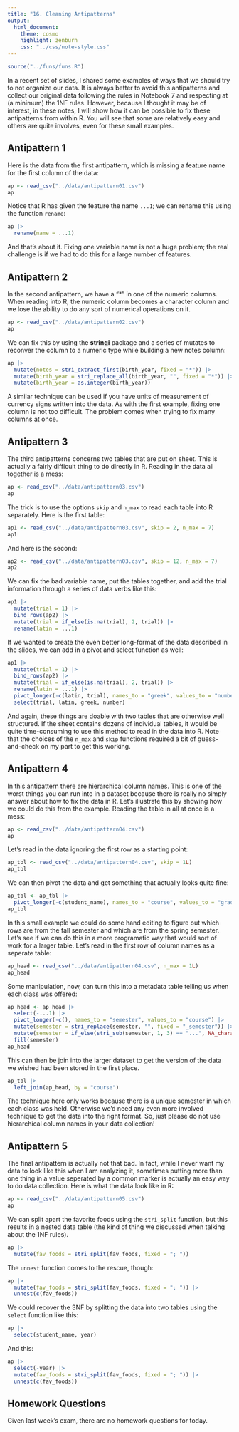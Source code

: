 ```yaml
---
title: "16. Cleaning Antipatterns"
output:
  html_document:
    theme: cosmo
    highlight: zenburn
    css: "../css/note-style.css"
---
```


```r
source("../funs/funs.R")
```

In a recent set of slides, I shared some examples of ways that we should try to
not organize our data. It is always better to avoid this antipatterns and 
collect our original data following the rules in Notebook 7 and respecting at
(a minimum) the 1NF rules. However, because I thought it may be of interest, in
these notes, I will show how it can be possible to fix these antipatterns from
within R. You will see that some are relatively easy and others are quite 
involves, even for these small examples.

## Antipattern 1

Here is the data from the first antipattern, which is missing a feature name
for the first column of the data:

```r
ap <- read_csv("../data/antipattern01.csv")
ap
```

Notice that R has given the feature the name `...1`; we can rename this using
the function `rename`:

```r
ap |>
  rename(name = ...1)
```

And that's about it. Fixing one variable name is not a huge problem; the real
challenge is if we had to do this for a large number of features.

## Antipattern 2

In the second antipattern, we have a "*" in one of the numeric columns. When
reading into R, the numeric column becomes a character column and we lose the
ability to do any sort of numerical operations on it.

```r
ap <- read_csv("../data/antipattern02.csv")
ap
```

We can fix this by using the **stringi** package and a series of mutates to
reconver the column to a numeric type while building a new notes column:

```r
ap |>
  mutate(notes = stri_extract_first(birth_year, fixed = "*")) |>
  mutate(birth_year = stri_replace_all(birth_year, "", fixed = "*")) |>
  mutate(birth_year = as.integer(birth_year))
```

A similar technique can be used if you have units of measurement of currency
signs written into the data. As with the first example, fixing one column is
not too difficult. The problem comes when trying to fix many columns at once.

## Antipattern 3

The third antipatterns concerns two tables that are put on sheet. This is 
actually a fairly difficult thing to do directly in R. Reading in the data 
all together is a mess:

```r
ap <- read_csv("../data/antipattern03.csv")
ap
```

The trick is to use the options `skip` and `n_max` to read each table into
R separately. Here is the first table:

```r
ap1 <- read_csv("../data/antipattern03.csv", skip = 2, n_max = 7)
ap1
```

And here is the second:

```r
ap2 <- read_csv("../data/antipattern03.csv", skip = 12, n_max = 7)
ap2
```

We can fix the bad variable name, put the tables together, and add the trial
information through a series of data verbs like this:

```r
ap1 |>
  mutate(trial = 1) |>
  bind_rows(ap2) |>
  mutate(trial = if_else(is.na(trial), 2, trial)) |>
  rename(latin = ...1)
```

If we wanted to create the even better long-format of the data described in the
slides, we can add in a pivot and select function as well:

```r
ap1 |>
  mutate(trial = 1) |>
  bind_rows(ap2) |>
  mutate(trial = if_else(is.na(trial), 2, trial)) |>
  rename(latin = ...1) |>
  pivot_longer(-c(latin, trial), names_to = "greek", values_to = "number") |>
  select(trial, latin, greek, number)
```

And again, these things are doable with two tables that are otherwise well 
structured. If the sheet contains dozens of individual tables, it would be quite
time-consuming to use this method to read in the data into R. Note that the 
choices of the `n_max` and `skip` functions required a bit of guess-and-check
on my part to get this working.

## Antipattern 4

In this antipattern there are hierarchical column names. This is one of the 
worst things you can run into in a dataset because there is really no simply
answer about how to fix the data in R. Let's illustrate this by showing how
we could do this from the example. Reading the table in all at once is a mess:

```r
ap <- read_csv("../data/antipattern04.csv")
ap
```

Let's read in the data ignoring the first row as a starting point: 

```r
ap_tbl <- read_csv("../data/antipattern04.csv", skip = 1L)
ap_tbl
```

We can then pivot the data and get something that actually looks quite fine:

```r
ap_tbl <- ap_tbl |>
  pivot_longer(-c(student_name), names_to = "course", values_to = "grade")
ap_tbl
```

In this small example we could do some hand editing to figure out which rows
are from the fall semester and which are from the spring semester. Let's see
if we can do this in a more programatic way that would sort of work for a larger
table. Let's read in the first row of column names as a seperate table:

```r
ap_head <- read_csv("../data/antipattern04.csv", n_max = 1L)
ap_head
```

Some manipulation, now, can turn this into a metadata table telling us when
each class was offered:

```r
ap_head <- ap_head |>
  select(-...1) |>
  pivot_longer(-c(), names_to = "semester", values_to = "course") |>
  mutate(semester = stri_replace(semester, "", fixed = "_semester")) |>
  mutate(semester = if_else(stri_sub(semester, 1, 3) == "...", NA_character_, semester)) |>
  fill(semester)
ap_head
```

This can then be join into the larger dataset to get the version of the data 
we wished had been stored in the first place.

```r
ap_tbl |>
  left_join(ap_head, by = "course")
```

The technique here only works because there is a unique semester in which each
class was held. Otherwise we'd need any even more involved technique to get the
data into the right format. So, just please do not use hierarchical column names
in your data collection!

## Antipattern 5

The final antipattern is actually not that bad. In fact, while I never want my
data to look like this when I am analyzing it, sometimes putting more than one
thing in a value seperated by a common marker is actually an easy way to do
data collection. Here is what the data look like in R:

```r
ap <- read_csv("../data/antipattern05.csv")
ap
```

We can split apart the favorite foods using the `stri_split` function, but 
this results in a nested data table (the kind of thing we discussed when talking
about the 1NF rules).

```r
ap |>
  mutate(fav_foods = stri_split(fav_foods, fixed = "; "))
```

The `unnest` function comes to the rescue, though:

```r
ap |>
  mutate(fav_foods = stri_split(fav_foods, fixed = "; ")) |>
  unnest(c(fav_foods))
```

We could recover the 3NF by splitting the data into two tables using the 
`select` function like this:

```r
ap |>
  select(student_name, year)
```

And this:

```r
ap |>
  select(-year) |>
  mutate(fav_foods = stri_split(fav_foods, fixed = "; ")) |>
  unnest(c(fav_foods))
```

## Homework Questions

Given last week's exam, there are no homework questions for today.


